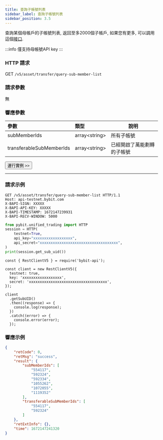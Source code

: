 ```yaml
---
title: 查詢子帳號列表
sidebar_label: 查詢子帳號列表
sidebar_position: 3.5
---
```


查詢某個母帳戶的子帳號列表, 返回至多2000個子帳戶, 如果您有更多, 可以調用這個[接口](../user/page-subuid).

:::info
僅支持母帳號API key
:::

### HTTP 請求
GET `/v5/asset/transfer/query-sub-member-list`

### 請求參數
無

### 響應參數
| 參數 | 類型 | 說明|
|:----- |:-----|----- |
|subMemberIds |array&lt;string&gt; |所有子帳號 |
|transferableSubMemberIds |array&lt;string&gt; |已經開啟了萬能劃轉的子帳號 |

<a href="/api-explorer/v5/asset/sub-uid-list"><Button>運行實例 >></Button></a>

---

### 請求示例

<Tabs groupId="programming-languages">
<TabItem value="http" label="HTTP">

```http
GET /v5/asset/transfer/query-sub-member-list HTTP/1.1
Host: api-testnet.bybit.com
X-BAPI-SIGN: XXXXX
X-BAPI-API-KEY: XXXXX
X-BAPI-TIMESTAMP: 1672147239931
X-BAPI-RECV-WINDOW: 5000
```

</TabItem>
<TabItem value="python" label="Python">

```python
from pybit.unified_trading import HTTP
session = HTTP(
    testnet=True,
    api_key="xxxxxxxxxxxxxxxxxx",
    api_secret="xxxxxxxxxxxxxxxxxxxxxxxxxxxxxxxxxxxx",
)
print(session.get_sub_uid())
```

</TabItem>

<TabItem value="Node" label="Node.js">

```n4js
const { RestClientV5 } = require('bybit-api');

const client = new RestClientV5({
  testnet: true,
  key: 'xxxxxxxxxxxxxxxxxx',
  secret: 'xxxxxxxxxxxxxxxxxxxxxxxxxxxxxxxxxxxx',
});

client
  .getSubUID()
  .then((response) => {
    console.log(response);
  })
  .catch((error) => {
    console.error(error);
  });
```

</TabItem>
</Tabs>

### 響應示例

```json
{
    "retCode": 0,
    "retMsg": "success",
    "result": {
        "subMemberIds": [
            "554117",
            "592324",
            "592334",
            "1055262",
            "1072055",
            "1119352"
        ],
        "transferableSubMemberIds": [
            "554117",
            "592324"
        ]
    },
    "retExtInfo": {},
    "time": 1672147241320
}
```
